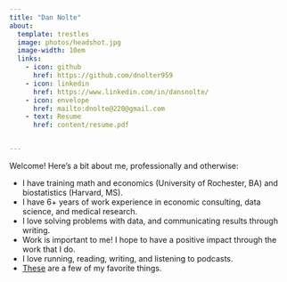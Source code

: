 ```yaml
---
title: "Dan Nolte"
about:
  template: trestles
  image: photos/headshot.jpg
  image-width: 10em
  links:
    - icon: github
      href: https://github.com/dnolter959
    - icon: linkedin
      href: https://www.linkedin.com/in/dansnolte/
    - icon: envelope
      href: mailto:dnolte@220@gmail.com
    - text: Resume
      href: content/resume.pdf 


---
```

Welcome! Here's a bit about me, professionally and otherwise:

- I have training math and economics (University of Rochester, BA) and biostatistics (Harvard, MS). 
- I have 6+ years of work experience in economic consulting, data science, and medical research. 
- I love solving problems with data, and communicating results through writing. 
- Work is important to me! I hope to have a positive impact through the work that I do.
- I love running, reading, writing, and listening to podcasts.
- [These](https://open.spotify.com/playlist/4s8txG9rCi09HGedNuhcvM?si=118a8d3d8bee4a4d) are a few of my favorite things. 
